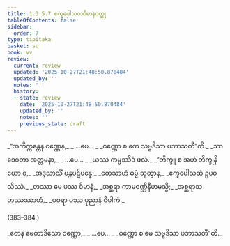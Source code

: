 ```yaml
---
title: 1.3.5.7 ဧကူပေါသထဝိမာနဝတ္ထု
tableOfContents: false
sidebar:
  order: 7
type: tipitaka
basket: su
book: vv
review:
  current: review
  updated: '2025-10-27T21:48:50.870484'
  updated_by: ''
  notes: ''
  history:
  - state: review
    date: '2025-10-27T21:48:50.870484'
    updated_by: ''
    notes: ''
    previous_state: draft
---
```



<ReviewStatus review={frontmatter.review} showDetails={true} />

<HypothesisAnnotation frontmatter={frontmatter} />

<DynamicBreadcrumb />

<Division number="377–379" book="vv" e="ch" v="19" p="43">

<Paragraph number="399" type="verses" book="vv">
_“အဘိက္ကန္တေန ဝဏ္ဏေန,_  
_ …ပေ… _  
_ဝဏ္ဏော စ တေ သဗ္ဗဒိသာ ပဘာသတီ”တိ._  

</Paragraph>

</Division>
<Division number="380" book="vv" e="ch" v="19" p="43">

<Paragraph number="400" type="verses" book="vv">
_သာ ဒေဝတာ အတ္တမနာ,_  
_ …ပေ… _  
_ယဿ ကမ္မဿိဒံ ဖလံ._  

</Paragraph>

</Division>
<Division number="381" book="vv" e="ch" v="19" p="43">

<Paragraph number="401" type="verses" book="vv">
_“ဘိက္ခူ စ အဟံ ဘိက္ခုနိယော စ,_  
_အဒ္ဒသာသိံ ပန္ထပဋိပန္နေ;_  
_တေသာဟံ ဓမ္မံ သုတွာန,_  
_ဧကူပေါသထံ ဥပဝသိဿံ._  

</Paragraph>

</Division>
<Division number="382" book="vv" e="ch" v="19" p="43">

<Paragraph number="402" type="verses" book="vv">
_တဿာ မေ ပဿ ဝိမာနံ,_  
_အစ္ဆရာ ကာမဝဏ္ဏိနီဟမသ္မိ;_  
_အစ္ဆရာသဟဿဿာဟံ,_  
_ပဝရာ ပဿ ပုညာနံ ဝိပါကံ._  


(383–384.)
</Paragraph>

<Paragraph number="403" type="verses" book="vv">
_တေန မေတာဒိသော ဝဏ္ဏော,_  
_ …ပေ… _  
_ဝဏ္ဏော စ မေ သဗ္ဗဒိသာ ပဘာသတီ”တိ._
</Paragraph>
</Division>